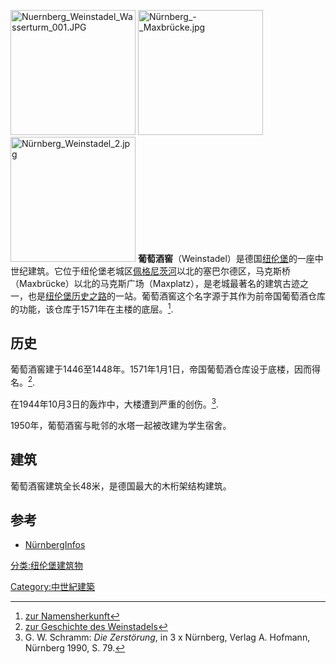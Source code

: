 [[File:Nuernberg_Weinstadel_Wasserturm_001.JPG|200px]]
[[File:Nürnberg_-_Maxbrücke.jpg|200px]]
[[File:Nürnberg_Weinstadel_2.jpg|200px]]
'''葡萄酒窖'''（Weinstadel）是德国[[纽伦堡|纽伦堡]]的一座中世纪建筑。它位于纽伦堡老城区[[佩格尼茨河|佩格尼茨河]]以北的塞巴尔德区，马克斯桥（Maxbrücke）以北的马克斯广场（Maxplatz），是老城最著名的建筑古迹之一，也是[[纽伦堡历史之路|纽伦堡历史之路]]的一站。葡萄酒窖这个名字源于其作为前帝国葡萄酒仓库的功能，该仓库于1571年在主楼的底层。<ref>[http://www.nuernberginfos.de/bauwerke-nuernberg/weinstadel-nuernberg.html zur Namensherkunft]</ref>.

== 历史 ==
葡萄酒窖建于1446至1448年。1571年1月1日，帝国葡萄酒仓库设于底楼，因而得名。<ref>[http://www.nuernberginfos.de/bauwerke-nuernberg/weinstadel-nuernberg.html zur Geschichte des Weinstadels]</ref>.

在1944年10月3日的轰炸中，大楼遭到严重的创伤。<ref>G. W. Schramm: ''Die Zerstörung'', in 3 x Nürnberg, Verlag A. Hofmann, Nürnberg 1990, S. 79.</ref>.

1950年，葡萄酒窖与毗邻的水塔一起被改建为学生宿舍。

== 建筑 ==
葡萄酒窖建筑全长48米，是德国最大的木桁架结构建筑。

== 参考 ==
* [http://www.nuernberginfos.de/bauwerke-nuernberg/weinstadel-nuernberg.html NürnbergInfos]
<references/>
[[分类:纽伦堡建筑物|分类:纽伦堡建筑物]]
[[Category:中世紀建築|Category:中世紀建築]]